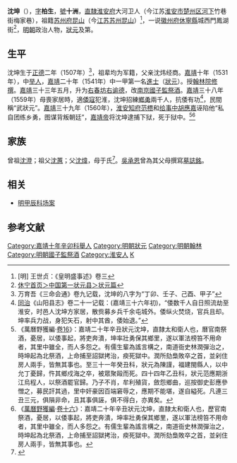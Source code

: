 {{明清人物信息框
| 姓名 = 沈坤
| 原名 =
| 圖片名稱= 沈坤.jpg
| 圖片大小 = 220px
| 圖片說明 = 顧祖訓撰，黃應澄繪，《明狀元圖考》之沈坤像
| 最高職務 = 南京国子监祭酒
| 國家 = 大明 
| 爵位 =
| 籍貫 = 蘇州府崑山縣
| 族裔 = 
| 字號 = 字柏生，號十洲
| 諡號 =
| 出生日期 = 正德二年（1507年）
| 出生地點 = 
| 逝世日期 = 嘉靖三十九年（1560年）
| 逝世地點 =
| 墓葬 =
| 配偶 = 
| 親屬 = 
| 出身 =
* 嘉靖二十年辛丑科進士出身
| 經歷 =
| 著作 =  
}}
'''沈坤'''（{{bd|1507年||1560年|catIdx=S沈}}），[[表字|字]]'''柏生'''，[[號|號]]'''十洲'''，[[南直隶|直隸]][[淮安府|淮安府]]大河卫人（今江苏[[淮安市|淮安市]][[楚州区|楚州区]][[河下|河下]]竹巷街梅家巷），祖籍[[苏州府|苏州府]][[昆山|昆山]]（今[[江苏|江苏]][[苏州|苏州]][[昆山|昆山]]）<ref>[明] 王世贞：《皇明盛事述》卷三</ref>，一说[[徽州府|徽州府]][[休寧縣|休寧縣]]城西門鳳湖街<ref>[http://www.xiuning.gov.cn/newsdisp.asp?id=20219 休宁首页＞中国第一状元县＞状元篇]{{dead link|date=2018年3月 |bot=InternetArchiveBot |fix-attempted=yes }}</ref>，[[明朝|明朝]]政治人物，[[狀元|狀元]]及第。

== 生平 ==
沈坤生于[[正德_(明朝)|正德]]二年（1507年）<ref>万育吾《三命会通》卷九记载，沈坤的八字为“丁卯、壬子、己酉、甲子”</ref>，祖辈均为军籍，父亲沈炜经商。[[嘉靖|嘉靖]]十年（1531年），中[[举人|举人]]，[[嘉靖|嘉靖]]二十年（1541年）中一甲第一名[[進士|進士]]（[[狀元|狀元]]）。授[[翰林院|翰林院]][[修撰|修撰]]。[[嘉靖|嘉靖]]三十三年五月，升为[[右春坊|右春坊]][[右谕德|右谕德]]，改[[南京|南京]][[國子監祭酒|國子監祭酒]]。[[嘉靖|嘉靖]]三十八年（1559年）母喪家居時，適[[倭寇|倭寇]]犯淮，沈坤招練[[鄉勇|鄉勇]]兩千人，抗倭有功<ref>[[同治|同治]]《山阳县志》卷二十一记载：(嘉靖三十六年初)，“倭数千人自日照流劫至淮安，时邑人沈坤方家居，散赀募乡兵千余屯城外。倭纵火焚烧，官兵且却。坤率兵力战，身犯矢石，射中其酋，倭始退。”</ref>，民間稱“武狀元”。[[嘉靖|嘉靖]]三十九年（1560年），[[淮安|淮安]][[知府|知府]][[范槚|范槚]]和[[给事中|给事中]][[胡應嘉|胡應嘉]]诬陷他“私自团练乡勇，图谋背叛朝廷”，[[嘉靖帝|嘉靖帝]]将沈坤逮捕下狱，死于狱中。<ref>《萬曆野獲編·[[s:萬曆野獲編/卷16|卷16]]》：嘉靖二十年辛丑狀元沈坤，直隸太和衛人也，曆官南祭酒，憂居，以倭事起，將吏奔潰，坤率壯勇保其鄉里，遂以軍法榜笞不用命者，其里中雖全，而人多怨之。有儒生輩為謠言構之，南道衙史林潤彈治之，時坤起為北祭酒，上命捕至詔獄拷治，瘐死獄中。潤所劾梟敗卒之首，並剁住房人兩手，皆無其事也。至三十一年癸丑科，狀元為陳謹，福建閩縣人，以中允丁憂歸，忤其鄉戍海之卒，被眾聚毆而死。四十四年乙丑科，狀元范應期浙江烏程人，以祭酒罷官歸。乃子不肖，牟利殖貨，斂怨鄉曲，巡按御史彭應參憎之，募民訐其過，里中奸豪因百端窘辱之，應期不能堪，遂自縊死。凡連三丑三元，俱隕非命，且其事俱誣，俱不得白，亦異矣。</ref><ref>《[[萬曆野獲編|萬曆野獲編]]·[[s:萬曆野獲編/卷16|卷十六]]》：嘉靖二十年辛丑狀元沈坤，直隸太和衛人也，歷官南祭酒，憂居，以倭事起，將吏奔潰，坤率壯勇保其鄉里，遂以軍法榜笞不用命者，其里中雖全，而人多怨之。有儒生輩為謠言構之，南道衙史林潤彈治之，時坤起為北祭酒，上命捕至詔獄拷治，瘐死獄中。潤所劾梟敗卒之首，並剁住房人兩手，皆無其事也。</ref>

== 家族 ==
曾祖[[沈澄|沈澄]]；祖父[[沈蕙|沈蕙]]；父[[沈煒|沈煒]]，母于氏<ref>{{Cite book|title=天一阁藏明代科举录选刊 登科录 点校本|author=龚延明主编|publisher=宁波出版社|year=2016|isbn=978-7-5526-2320-8|location=宁波|pages=|quote=《天一閣藏明代科舉錄選刊.登科錄》之《嘉靖二十年辛丑科進士登科錄》}}</ref>。[[吳承恩|吳承恩]]曾為其父母撰寫[[墓誌銘|墓誌銘]]。

==相关 ==
*[[明甲辰科场案|明甲辰科场案]]

==参考文献==
{{reflist}}

{{嘉靖二十年辛丑科殿試金榜}}

{{DEFAULTSORT:Shen沈}}
[[Category:嘉靖十年辛卯科舉人|Category:嘉靖十年辛卯科舉人]]
[[Category:明朝狀元|Category:明朝狀元]]
[[Category:明朝翰林|Category:明朝翰林]]
[[Category:明朝國子監祭酒|Category:明朝國子監祭酒]]
[[Category:淮安人|Category:淮安人]]
[[Category:沈姓|K]]